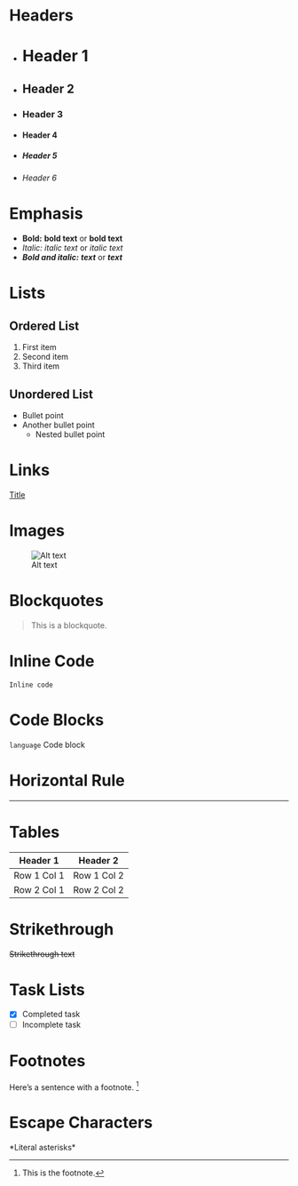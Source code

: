 # Headers

- # Header 1
- ## Header 2
- ### Header 3
- #### Header 4
- ##### Header 5
- ###### Header 6

# Emphasis

- **Bold:** **bold text** or **bold text**
- _Italic:_ _italic text_ or _italic text_
- **_Bold and italic:_** **_text_** or **_text_**

# Lists

## Ordered List

1. First item
2. Second item
3. Third item

## Unordered List

- Bullet point
- Another bullet point
  - Nested bullet point

# Links

[Title](URL)

# Images

![Alt text](ImageURL)

# Blockquotes

> This is a blockquote.

# Inline Code

`Inline code`

# Code Blocks

`language `
Code block

# Horizontal Rule

---

# Tables

| Header 1    | Header 2    |
| ----------- | ----------- |
| Row 1 Col 1 | Row 1 Col 2 |
| Row 2 Col 1 | Row 2 Col 2 |

# Strikethrough

~~Strikethrough text~~

# Task Lists

- [x] Completed task
- [ ] Incomplete task

# Footnotes

Here's a sentence with a footnote. [^1]

[^1]: This is the footnote.

# Escape Characters

\*Literal asterisks\*
